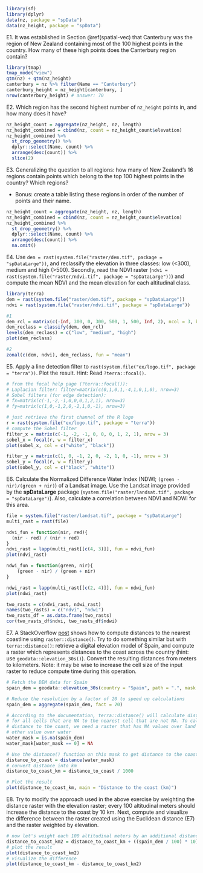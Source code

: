 ```r
library(sf)
library(dplyr)
data(nz, package = "spData")
data(nz_height, package = "spData")
```

E1. It was established in Section \@ref(spatial-vec) that Canterbury was the region of New Zealand containing most of the 100 highest points in the country.
How many of these high points does the Canterbury region contain?

```r
library(tmap)
tmap_mode("view")
qtm(nz) + qtm(nz_height)
canterbury = nz %>% filter(Name == "Canterbury")
canterbury_height = nz_height[canterbury, ]
nrow(canterbury_height) # answer: 70
```

E2. Which region has the second highest number of `nz_height` points in, and how many does it have?

```r
nz_height_count = aggregate(nz_height, nz, length)
nz_height_combined = cbind(nz, count = nz_height_count$elevation)
nz_height_combined %>% 
  st_drop_geometry() %>% 
  dplyr::select(Name, count) %>% 
  arrange(desc(count)) %>% 
  slice(2)
```

E3. Generalizing the question to all regions: how many of New Zealand's 16 regions contain points which belong to the top 100 highest points in the country? Which regions?

- Bonus: create a table listing these regions in order of the number of points and their name.

```r
nz_height_count = aggregate(nz_height, nz, length)
nz_height_combined = cbind(nz, count = nz_height_count$elevation)
nz_height_combined %>% 
  st_drop_geometry() %>% 
  dplyr::select(Name, count) %>% 
  arrange(desc(count)) %>% 
  na.omit()
```

E4. Use `dem = rast(system.file("raster/dem.tif", package = "spDataLarge"))`, and reclassify the elevation in three classes: low (<300), medium and high (>500).
Secondly, read the NDVI raster (`ndvi = rast(system.file("raster/ndvi.tif", package = "spDataLarge"))`) and compute the mean NDVI and the mean elevation for each altitudinal class.

```r
library(terra)
dem = rast(system.file("raster/dem.tif", package = "spDataLarge"))
ndvi = rast(system.file("raster/ndvi.tif", package = "spDataLarge"))

#1
dem_rcl = matrix(c(-Inf, 300, 0, 300, 500, 1, 500, Inf, 2), ncol = 3, byrow = TRUE)
dem_reclass = classify(dem, dem_rcl)
levels(dem_reclass) = c("low", "medium", "high")
plot(dem_reclass)

#2
zonal(c(dem, ndvi), dem_reclass, fun = "mean")
```

E5. Apply a line detection filter to `rast(system.file("ex/logo.tif", package = "terra"))`.
Plot the result.
Hint: Read `?terra::focal()`.

```r
# from the focal help page (?terra::focal()):
# Laplacian filter: filter=matrix(c(0,1,0,1,-4,1,0,1,0), nrow=3)
# Sobel filters (for edge detection): 
# fx=matrix(c(-1,-2,-1,0,0,0,1,2,1), nrow=3) 
# fy=matrix(c(1,0,-1,2,0,-2,1,0,-1), nrow=3)

# just retrieve the first channel of the R logo
r = rast(system.file("ex/logo.tif", package = "terra"))
# compute the Sobel filter
filter_x = matrix(c(-1, -2, -1, 0, 0, 0, 1, 2, 1), nrow = 3)
sobel_x = focal(r, w = filter_x)
plot(sobel_x, col = c("white", "black"))

filter_y = matrix(c(1, 0, -1, 2, 0, -2, 1, 0, -1), nrow = 3)
sobel_y = focal(r, w = filter_y)
plot(sobel_y, col = c("black", "white"))
```

E6. Calculate the Normalized Difference Water Index	(NDWI; `(green - nir)/(green + nir)`) of a Landsat image. 
Use the Landsat image provided by the **spDataLarge** package (`system.file("raster/landsat.tif", package = "spDataLarge")`).
Also, calculate a correlation between NDVI and NDWI for this area.

```r
file = system.file("raster/landsat.tif", package = "spDataLarge")
multi_rast = rast(file)

ndvi_fun = function(nir, red){
  (nir - red) / (nir + red)
}
ndvi_rast = lapp(multi_rast[[c(4, 3)]], fun = ndvi_fun)
plot(ndvi_rast)

ndwi_fun = function(green, nir){
    (green - nir) / (green + nir)
}

ndwi_rast = lapp(multi_rast[[c(2, 4)]], fun = ndwi_fun)
plot(ndwi_rast)

two_rasts = c(ndvi_rast, ndwi_rast)
names(two_rasts) = c("ndvi", "ndwi")
two_rasts_df = as.data.frame(two_rasts)
cor(two_rasts_df$ndvi, two_rasts_df$ndwi)
```

E7. A StackOverflow [post](https://stackoverflow.com/questions/35555709/global-raster-of-geographic-distances) shows how to compute distances to the nearest coastline using `raster::distance()`.
Try to do something similar but with `terra::distance()`: retrieve a digital elevation model of Spain, and compute a raster which represents distances to the coast across the country (hint: use `geodata::elevation_30s()`).
Convert the resulting distances from meters to kilometers.
Note: it may be wise to increase the cell size of the input raster to reduce compute time during this operation.

```r
# Fetch the DEM data for Spain
spain_dem = geodata::elevation_30s(country = "Spain", path = ".", mask = FALSE)

# Reduce the resolution by a factor of 20 to speed up calculations
spain_dem = aggregate(spain_dem, fact = 20)

# According to the documentation, terra::distance() will calculate distance
# for all cells that are NA to the nearest cell that are not NA. To calculate
# distance to the coast, we need a raster that has NA values over land and any
# other value over water
water_mask = is.na(spain_dem)
water_mask[water_mask == 0] = NA

# Use the distance() function on this mask to get distance to the coast
distance_to_coast = distance(water_mask)
# convert distance into km
distance_to_coast_km = distance_to_coast / 1000

# Plot the result
plot(distance_to_coast_km, main = "Distance to the coast (km)")
```

E8. Try to modify the approach used in the above exercise by weighting the distance raster with the elevation raster; every 100 altitudinal meters should increase the distance to the coast by 10 km.
Next, compute and visualize the difference between the raster created using the Euclidean distance (E7) and the raster weighted by elevation.

```r
# now let's weight each 100 altitudinal meters by an additional distance of 10 km
distance_to_coast_km2 = distance_to_coast_km + ((spain_dem / 100) * 10)
# plot the result
plot(distance_to_coast_km2)
# visualize the difference
plot(distance_to_coast_km - distance_to_coast_km2)
```
